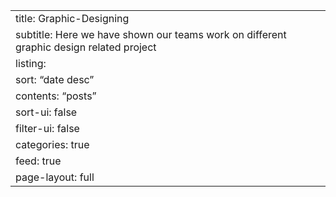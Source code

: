 ---
title: Graphic-Designing
subtitle: Here we have shown our teams work on different graphic design related project
listing:
  sort: "date desc"
  contents: "posts"
  sort-ui: false
  filter-ui: false
  categories: true
  feed: true
page-layout: full
---